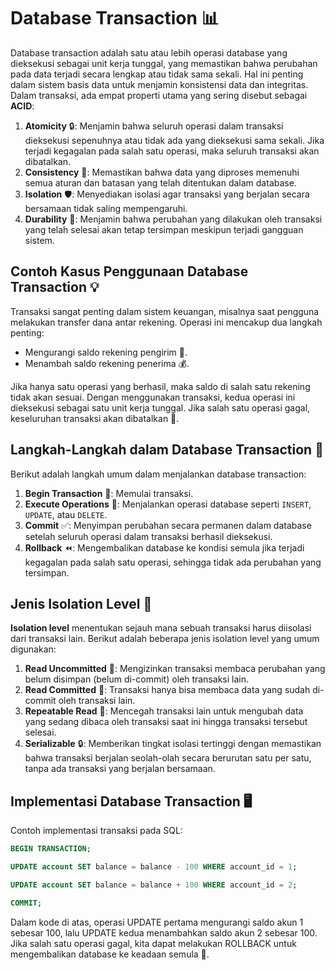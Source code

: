 # Database Transaction 📊

Database transaction adalah satu atau lebih operasi database yang dieksekusi sebagai unit kerja tunggal, yang memastikan bahwa perubahan pada data terjadi secara lengkap atau tidak sama sekali. Hal ini penting dalam sistem basis data untuk menjamin konsistensi data dan integritas. Dalam transaksi, ada empat properti utama yang sering disebut sebagai **ACID**:

1. **Atomicity** 🔒: Menjamin bahwa seluruh operasi dalam transaksi dieksekusi sepenuhnya atau tidak ada yang dieksekusi sama sekali. Jika terjadi kegagalan pada salah satu operasi, maka seluruh transaksi akan dibatalkan.
2. **Consistency** 📏: Memastikan bahwa data yang diproses memenuhi semua aturan dan batasan yang telah ditentukan dalam database.
3. **Isolation** 🛡️: Menyediakan isolasi agar transaksi yang berjalan secara bersamaan tidak saling mempengaruhi.
4. **Durability** 💾: Menjamin bahwa perubahan yang dilakukan oleh transaksi yang telah selesai akan tetap tersimpan meskipun terjadi gangguan sistem.

## Contoh Kasus Penggunaan Database Transaction 💡

Transaksi sangat penting dalam sistem keuangan, misalnya saat pengguna melakukan transfer dana antar rekening. Operasi ini mencakup dua langkah penting:

- Mengurangi saldo rekening pengirim 💸.
- Menambah saldo rekening penerima 💰.

Jika hanya satu operasi yang berhasil, maka saldo di salah satu rekening tidak akan sesuai. Dengan menggunakan transaksi, kedua operasi ini dieksekusi sebagai satu unit kerja tunggal. Jika salah satu operasi gagal, keseluruhan transaksi akan dibatalkan 🔄.

## Langkah-Langkah dalam Database Transaction 📝

Berikut adalah langkah umum dalam menjalankan database transaction:

1. **Begin Transaction** 🏁: Memulai transaksi.
2. **Execute Operations** 🔄: Menjalankan operasi database seperti `INSERT`, `UPDATE`, atau `DELETE`.
3. **Commit** ✅: Menyimpan perubahan secara permanen dalam database setelah seluruh operasi dalam transaksi berhasil dieksekusi.
4. **Rollback** ⏪: Mengembalikan database ke kondisi semula jika terjadi kegagalan pada salah satu operasi, sehingga tidak ada perubahan yang tersimpan.

## Jenis Isolation Level 🔐

**Isolation level** menentukan sejauh mana sebuah transaksi harus diisolasi dari transaksi lain. Berikut adalah beberapa jenis isolation level yang umum digunakan:

1. **Read Uncommitted** 👀: Mengizinkan transaksi membaca perubahan yang belum disimpan (belum di-commit) oleh transaksi lain.
2. **Read Committed** 📖: Transaksi hanya bisa membaca data yang sudah di-commit oleh transaksi lain.
3. **Repeatable Read** 🔄: Mencegah transaksi lain untuk mengubah data yang sedang dibaca oleh transaksi saat ini hingga transaksi tersebut selesai.
4. **Serializable** 🔒: Memberikan tingkat isolasi tertinggi dengan memastikan bahwa transaksi berjalan seolah-olah secara berurutan satu per satu, tanpa ada transaksi yang berjalan bersamaan.

## Implementasi Database Transaction 🖥️

Contoh implementasi transaksi pada SQL:

```sql
BEGIN TRANSACTION;

UPDATE account SET balance = balance - 100 WHERE account_id = 1;

UPDATE account SET balance = balance + 100 WHERE account_id = 2;

COMMIT;
```

Dalam kode di atas, operasi UPDATE pertama mengurangi saldo akun 1 sebesar 100, lalu UPDATE kedua menambahkan saldo akun 2 sebesar 100. Jika salah satu operasi gagal, kita dapat melakukan ROLLBACK untuk mengembalikan database ke keadaan semula 🔄.
